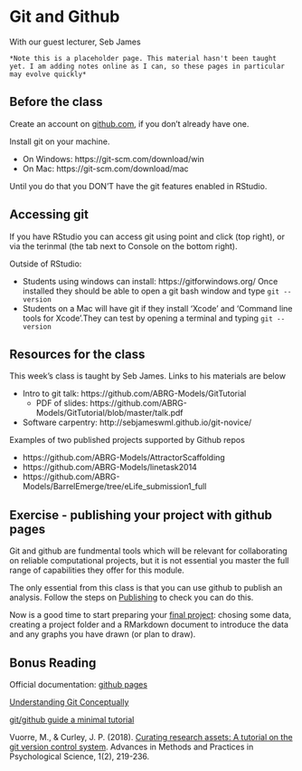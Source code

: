# Git and Github


With our guest lecturer, Seb James


```block
*Note this is a placeholder page. This material hasn't been taught yet. I am adding notes online as I can, so these pages in particular may evolve quickly*
```


## Before the class

Create an account on [github.com](https://github.com/), if you don't already have one.

Install git on your machine. 

  * On Windows: https://git-scm.com/download/win
  * On Mac: https://git-scm.com/download/mac
  
Until you do that you DON'T have the git features enabled in RStudio.


## Accessing git 

If you have RStudio you can access git using point and click (top right), or via the terinmal (the tab next to Console on the bottom right). 

Outside of RStudio:

 * Students using windows can install: https://gitforwindows.org/ Once installed they should be able to open a git bash window and type ``git --version``
 * Students on a Mac will have git if they install 'Xcode' and 'Command line tools for Xcode'.They can test by opening a terminal and typing ``git --version``


## Resources for the class

This week's class is taught by Seb James. Links to his materials are below

  * Intro to git talk: https://github.com/ABRG-Models/GitTutorial
    * PDF of slides: https://github.com/ABRG-Models/GitTutorial/blob/master/talk.pdf
  * Software carpentry: http://sebjameswml.github.io/git-novice/

Examples of two published projects supported by Github repos

  * https://github.com/ABRG-Models/AttractorScaffolding
  * https://github.com/ABRG-Models/linetask2014
  * https://github.com/ABRG-Models/BarrelEmerge/tree/eLife_submission1_full

## Exercise - publishing your project with github pages

Git and github are fundmental tools which will be relevant for collaborating on reliable computational projects, but it is not essential you master the full range of capabilities they offer for this module.

The only essential from this class is that you can use github to publish an analysis. Follow the steps on [Publishing](publishing.html) to check you can do this. 

Now is a good time to start preparing your [final project](final-project.html): chosing some data, creating a project folder and a RMarkdown document to introduce the data and any graphs you have drawn (or plan to draw).


## Bonus Reading

Official documentation: [github pages](https://help.github.com/en/github/working-with-github-pages)

[Understanding Git Conceptually](https://www.sbf5.com/~cduan/technical/git/)

[git/github guide a minimal tutorial](https://kbroman.org/github_tutorial/)

Vuorre, M., & Curley, J. P. (2018). [Curating research assets: A tutorial on the git version control system](https://journals.sagepub.com/doi/full/10.1177/2515245918754826). Advances in Methods and Practices in Psychological Science, 1(2), 219-236.
